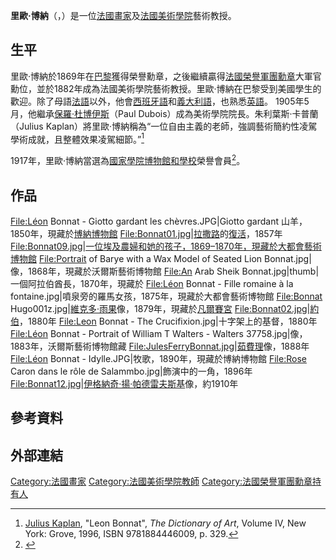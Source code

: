 {{Infobox artist
| bgcolour      = #6495ED
| name          = 里歐·博納
| image         = Léon Bonnat - Autoportrait.jpg
| imagesize     = 220px
| caption       = 里歐·博納
| birth_name    = Léon Joseph Florentin Bonnat
| birth_date    = 1833年6月20日
| birth_place   = [[法國|法國]][[巴约讷_(比利牛斯-大西洋省)|巴约讷]]
| death_date    = {{Death date and age|df=yes|1922|9|8|1833|6|30}}
| death_place   = [[法國|法國]][[蒙希圣埃卢瓦|蒙希圣埃卢瓦]]
| nationality   = [[法國|法國]]
| field         = [[畫家|畫家]]
| training      = 
| movement      = 
| works         = 
| patrons       = 
| influenced by = 
| influenced    = [[Gustave_Caillebotte|Gustave Caillebotte]], [[Frederic_Vinton|Frederic Vinton]], [[Raoul_Dufy|Raoul Dufy]], [[George_Burroughs_Torrey|George Burroughs Torrey]]
| awards        = 
}}

'''里歐·博納'''（{{lang-fr|Léon Bonnat}}，{{bd|1833年|6月20日|1922年|9月8日}}）是一位[[法國|法國]][[畫家|畫家]]及[[法國美術學院|法國美術學院]]藝術教授。

==生平==

里歐·博納於1869年在[[巴黎|巴黎]]獲得榮譽勳章，之後繼續贏得[[法國榮譽軍團勳章|法國榮譽軍團勳章]]大軍官勳位，並於1882年成為法國美術學院藝術教授。里歐·博納在巴黎受到美國學生的歡迎。除了母語[[法語|法語]]以外，他會[[西班牙語|西班牙語]]和[[義大利語|義大利語]]，也熟悉[[英語|英語]]。 1905年5月，他繼承[[保羅·杜博伊斯|保羅·杜博伊斯]]（Paul Dubois）成為美術學院院長。朱利葉斯·卡普蘭（Julius Kaplan）將里歐·博納稱為“一位自由主義的老師，強調藝術簡約性凌駕學術成就，且整體效果凌駕細節。”<ref>[[Julius_Kaplan|Julius Kaplan]], "Leon Bonnat", ''The Dictionary of Art'', Volume IV, New York: Grove, 1996, ISBN 9781884446009, p. 329.</ref>

1917年，里歐·博納當選為[[國家學院博物館和學校|國家學院博物館和學校]]榮譽會員<ref>{{cite web |url=http://www.nationalacademy.org/academy/national-academicians/ |title=存档副本 |accessdate=2016-03-04 |deadurl=yes |archiveurl=https://web.archive.org/web/20160314023614/http://www.nationalacademy.org/academy/national-academicians/ |archivedate=2016-03-14 }}</ref>。

==作品==

<gallery>
File:Léon Bonnat - Giotto gardant les chèvres.JPG|Giotto gardant 山羊，1850年，現藏於[[博納博物館|博納博物館]]
File:Bonnat01.jpg|[[拉撒路|拉撒路]]的[[復活|復活]]，1857年
File:Bonnat09.jpg|一位埃及農婦和她的孩子，1869–1870年，現藏於[[大都會藝術博物館|大都會藝術博物館]]
File:Portrait of Barye with a Wax Model of Seated Lion Bonnat.jpg|{{tsl|en|Antoine-Louis Barye|安東尼－路易斯·巴里}}像，1868年，現藏於沃爾斯藝術博物館
File:An Arab Sheik Bonnat.jpg|thumb|一個阿拉伯酋長，1870年，現藏於{{tsl|en|Walters Art Museum|沃爾斯藝術博物館}}
File:Léon Bonnat - Fille romaine à la fontaine.jpg|噴泉旁的羅馬女孩，1875年，現藏於大都會藝術博物館
File:Bonnat Hugo001z.jpg|[[維克多·雨果|維克多·雨果]]像，1879年，現藏於[[凡爾賽宮|凡爾賽宮]]
File:Bonnat02.jpg|[[約伯|約伯]]，1880年
File:Leon Bonnat - The Crucifixion.jpg|十字架上的基督，1880年
File:Léon Bonnat - Portrait of William T Walters - Walters 37758.jpg|{{tsl|en|William Thompson Walters|威廉·湯普森·沃爾斯}}像，1883年，沃爾斯藝術博物館藏
File:JulesFerryBonnat.jpg|[[茹費理|茹費理]]像，1888年
File:Léon Bonnat - Idylle.JPG|牧歌，1890年，現藏於博納博物館
File:Rose Caron dans le rôle de Salammbo.jpg|{{tsl|en|Rose Caron|蘿絲·卡隆}}飾演{{tsl|en|Salammbô|薩朗波}}中的一角，1896年
File:Bonnat12.jpg|[[伊格納奇·揚·帕德雷夫斯基|伊格納奇·揚·帕德雷夫斯基]]像，約1910年
</gallery>

==參考資料==

{{reflist}}

==外部連結==

[[Category:法國畫家|Category:法國畫家]]
[[Category:法國美術學院教師|Category:法國美術學院教師]]
[[Category:法國榮譽軍團勳章持有人|Category:法國榮譽軍團勳章持有人]]